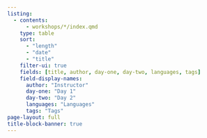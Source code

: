 ```yaml
---
listing:
  - contents:
      - workshops/*/index.qmd
    type: table
    sort: 
      - "length"
      - "date"
      - "title"
    filter-ui: true
    fields: [title, author, day-one, day-two, languages, tags]
    field-display-names:
      author: "Instructor"
      day-one: "Day 1"
      day-two: "Day 2"
      languages: "Languages"
      tags: "Tags"
page-layout: full
title-block-banner: true
---
```

